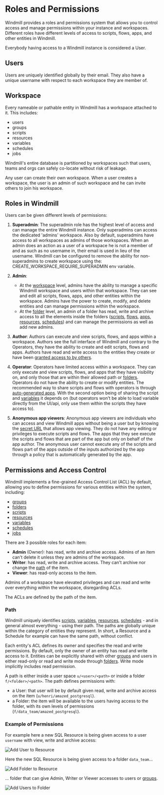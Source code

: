 
# Roles and Permissions

Windmill provides a roles and permissions system that allows you to control access and manage permissions within your instance and workspaces. Different roles have different levels of access to scripts, flows, apps, and other entities in Windmill.

Everybody having access to a Windmill instance is considered a User.

## Users

Users are uniquely identified globally by their email. They also have a unique username with respect to each workspace they are member of.

## Workspace

Every nameable or pathable entity in Windmill has a workspace attached to it.
This includes:

- users
- groups
- scripts
- resources
- variables
- schedules
- jobs

Windmill's entire database is partitioned by workspaces such that users, teams
and orgs can safely co-locate without risk of leakage.

Any user can create their own workspace. When a user creates a workspace, the user is an
admin of such workspace and he can invite others to join his workspace.

## Roles in Windmill

Users can be given different levels of permissions:

1. **Superadmin**: The superadmin role has the highest level of access and can manage the entire Windmill instance. Only superadmins can access the dedicated 'admins' workspace. Also by default, superadmins have access to all workspaces as admins of those workspaces. When an admin does an action as a user of a workspace he is not a member of and as such as no username in, their email is used in lieu of the username. Windmill can be configured to remove the ability for non-superadmins to create workspace using the: CREATE_WORKSPACE_REQUIRE_SUPERADMIN env variable.

2. **Admin**:
	- At the [workspace](#workspace) level, admins have the ability to manage a specific Windmill workspace and users within that workspace. They can see and edit all scripts, flows, apps, and other entities within the workspace. Admins have the power to create, modify, and delete entities and can manage permissions within the workspace.
	- At the [folder](../8_groups_and_folders/index.mdx#folders) level, an admin of a folder has read, write and archive access to all the elements inside the folders ([scripts](../../getting_started/0_scripts_quickstart/index.mdx), [flows](../../getting_started/6_flows_quickstart/index.mdx), [apps](../../getting_started/7_apps_quickstart/index.mdx), [resources](../3_resources_and_types/index.mdx), [schedules](../1_scheduling/index.md)) and can manage the permissions as well as add new admins.

3. **Author**: Authors can execute and view scripts, flows, and apps within a workspace. Authors see the full interface of Windmill and contrary to the Operators, they have the ability to create and edit scripts, flows and apps. Authors have read and write access to the entities they create or have been [granted access to by others](../8_groups_and_folders/index.mdx).

4. **Operator**: Operators have limited access within a workspace. They can only execute and view scripts, flows, and apps that they have visibility on, and only those that are within their allowed path or [folders](../8_groups_and_folders/index.mdx). Operators do not have the ability to create or modify entities.
The recommended way to share scripts and flows with operators is through [auto-generated apps](../6_auto_generated_uis/index.mdx#automatically-generated-apps).
With the second option being of sharing the script and [variables](../2_variables_and_secrets/index.mdx) it depends on (but operators won't be able to load variable directly from the UI/api, only use them within the scripts they have access to).

5. **Anonymous app viewers**: Anonymous app viewers are individuals who can access and view Windmill apps without being a user but by knowing the [secret URL](../../apps/0_toolbar.md#deploy) that allows app viewing. They do not have any editing or privileges to execute scripts and flows. The apps that they see execute the scripts and flows that are part of the app but only on behalf of the app author. The anonymous user cannot execute any of the scripts and flows part of the apps outside of the inputs authorized by the app through a policy that is automatically generated by the app.

<div class="text-xl mb-2 font-semibold"></div>
<div class="grid grid-cols-2 gap-6 mb-4">
	<DocCard
		title="Groups and Folders"
		description="Groups classify users with shared permissions, while folders group items and assign role-based access control."
		href="/docs/core_concepts/groups_and_folders"
	/>
    <DocCard
        color="orange"
		title="Publish Publicly (App Editor)"
		description="The app can be accessed by anyone who knows the secret URL."
		href="/docs/apps/toolbar#deploy"
	/>
</div>

## Permissions and Access Control

Windmill implements a fine-grained Access Control List (ACL) by default, allowing you to define permissions for various entities within the system, including:

- [groups](../8_groups_and_folders/index.mdx#groups)
- [folders](../8_groups_and_folders/index.mdx#folders)
- [scripts](../../getting_started/0_scripts_quickstart/index.mdx)
- [resources](../3_resources_and_types/index.mdx)
- [variables](../2_variables_and_secrets/index.mdx)
- [schedules](../1_scheduling/index.md)
- [jobs](../20_jobs/index.mdx)

There are 3 possible roles for each item:
- **Admin** (Owner): has read, write and archive access. Admins of an item can't delete it unless they are admins of the workspace.
- **Writer**: has read, write and archive access. They can't archive nor change the [path](#path) of the item.
- **Viewer**:  has read-only access to the item.

Admins of a workspace have elevated privileges and can read and write over everything within the workspace, disregarding ACLs.

The ACLs are defined by the path of the item.

### Path

Windmill uniquely identifies [scripts](../../getting_started/0_scripts_quickstart/index.mdx), [variables](../2_variables_and_secrets/index.mdx), [resources](../3_resources_and_types/index.mdx), [schedules](../1_scheduling/index.md) - and in general almost everything - using their path. The paths are globally unique within the category of entities they represent. In short, a Resource and a Schedule for example can have the same path, without conflict.

Each entity's ACL defines its owner and specifies the read and write permissions. By default, only the owner of an entity has read and write access to it. Entities can be explicitly shared with other [groups](../8_groups_and_folders/index.mdx#groups) and users in either read-only or read and write mode through [folders](../8_groups_and_folders/index.mdx#folders). Write mode implicitly includes read permission.

A path is either inside a user space `u/<user>/<path>` or inside a folder `f/<folder>/<path>`. The path defines permissions with:
- a User: that user will be by default given read, write and archive access on the item (`u/henri/amazed_postgresql`).
- a Folder: the item will be available to the users having access to the folder, with its own levels of permissions (`f/data_team/amazed_postgresql`).

### Example of Permissions

For example here a new SQL Resource is being given access to a user `username` with view, write and archive access:

![Add User to Resource](./add_user_path.png "Resource given to a User")

Here the new SQL Resource is being given access to a folder `data_team`...

![Add Folder to Resource](./add_folder.png "Resource given to a Folder")

... folder that can give Admin, Writer or Viewer accesses to users or [groups](../8_groups_and_folders/index.mdx#groups).

![Add Users to Folder](./add_users.png "Folder having its own levels of permission")

<br/>

<div class="text-xl mb-2 font-semibold"></div>
<div class="grid grid-cols-2 gap-6 mb-4">
	<DocCard
		title="Groups and Folders"
		description="Groups classify users with shared permissions, while folders group items and assign role-based access control."
		href="/docs/core_concepts/groups_and_folders"
	/>
</div>